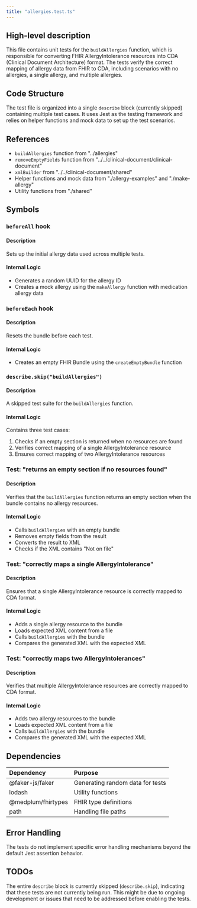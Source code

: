 ```yaml
---
title: "allergies.test.ts"
---
```


## High-level description
This file contains unit tests for the `buildAllergies` function, which is responsible for converting FHIR AllergyIntolerance resources into CDA (Clinical Document Architecture) format. The tests verify the correct mapping of allergy data from FHIR to CDA, including scenarios with no allergies, a single allergy, and multiple allergies.

## Code Structure
The test file is organized into a single `describe` block (currently skipped) containing multiple test cases. It uses Jest as the testing framework and relies on helper functions and mock data to set up the test scenarios.

## References
- `buildAllergies` function from "../allergies"
- `removeEmptyFields` function from "../../clinical-document/clinical-document"
- `xmlBuilder` from "../../clinical-document/shared"
- Helper functions and mock data from "./allergy-examples" and "./make-allergy"
- Utility functions from "./shared"

## Symbols

### `beforeAll` hook
#### Description
Sets up the initial allergy data used across multiple tests.

#### Internal Logic
- Generates a random UUID for the allergy ID
- Creates a mock allergy using the `makeAllergy` function with medication allergy data

### `beforeEach` hook
#### Description
Resets the bundle before each test.

#### Internal Logic
- Creates an empty FHIR Bundle using the `createEmptyBundle` function

### `describe.skip("buildAllergies")`
#### Description
A skipped test suite for the `buildAllergies` function.

#### Internal Logic
Contains three test cases:
1. Checks if an empty section is returned when no resources are found
2. Verifies correct mapping of a single AllergyIntolerance resource
3. Ensures correct mapping of two AllergyIntolerance resources

### Test: "returns an empty section if no resources found"
#### Description
Verifies that the `buildAllergies` function returns an empty section when the bundle contains no allergy resources.

#### Internal Logic
- Calls `buildAllergies` with an empty bundle
- Removes empty fields from the result
- Converts the result to XML
- Checks if the XML contains "Not on file"

### Test: "correctly maps a single AllergyIntolerance"
#### Description
Ensures that a single AllergyIntolerance resource is correctly mapped to CDA format.

#### Internal Logic
- Adds a single allergy resource to the bundle
- Loads expected XML content from a file
- Calls `buildAllergies` with the bundle
- Compares the generated XML with the expected XML

### Test: "correctly maps two AllergyIntolerances"
#### Description
Verifies that multiple AllergyIntolerance resources are correctly mapped to CDA format.

#### Internal Logic
- Adds two allergy resources to the bundle
- Loads expected XML content from a file
- Calls `buildAllergies` with the bundle
- Compares the generated XML with the expected XML

## Dependencies
| Dependency | Purpose |
|:-----------|:--------|
| @faker-js/faker | Generating random data for tests |
| lodash | Utility functions |
| @medplum/fhirtypes | FHIR type definitions |
| path | Handling file paths |

## Error Handling
The tests do not implement specific error handling mechanisms beyond the default Jest assertion behavior.

## TODOs
The entire `describe` block is currently skipped (`describe.skip`), indicating that these tests are not currently being run. This might be due to ongoing development or issues that need to be addressed before enabling the tests.